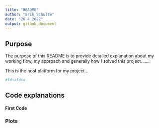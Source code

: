 ```yaml
---
title: "README"
author: "Erik Schulte"
date: "26 4 2022"
output: github_document
---
```


## Purpose

The purpose of this README is to provide detailed explanation about my working flow, my approach and generally how I solved this project.
.....


This is the host platform for my project...
```r
#fdsafdsa
```

## Code explanations

#### First Code

### Plots